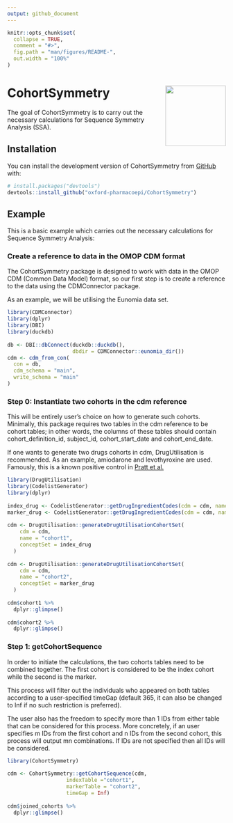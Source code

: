 ```yaml
---
output: github_document
---
```

 
<!-- README.md is generated from README.Rmd. Please edit that file -->
 
```r
knitr::opts_chunk$set(
  collapse = TRUE,
  comment = "#>",
  fig.path = "man/figures/README-",
  out.width = "100%"
)
```
 
# CohortSymmetry <img src="man/figures/CSHex.png" align="right" height="139"/>
 
<!-- badges: start -->
<!-- badges: end -->
 
The goal of CohortSymmetry is to carry out the necessary calculations for Sequence Symmetry Analysis (SSA).
 
## Installation
 
You can install the development version of CohortSymmetry from [GitHub](https://github.com/) with:
 
``` r
# install.packages("devtools")
devtools::install_github("oxford-pharmacoepi/CohortSymmetry")
```
 
## Example
 
This is a basic example which carries out the necessary calculations for Sequence Symmetry Analysis:
 
### Create a reference to data in the OMOP CDM format 
The CohortSymmetry package is designed to work with data in the OMOP CDM (Common Data Model) format, so our first step is to create a reference to the data using the CDMConnector package.
 
As an example, we will be utilising the Eunomia data set.
```r
library(CDMConnector)
library(dplyr)
library(DBI)
library(duckdb)
 
db <- DBI::dbConnect(duckdb::duckdb(), 
                     dbdir = CDMConnector::eunomia_dir())
cdm <- cdm_from_con(
  con = db,
  cdm_schema = "main",
  write_schema = "main"
)
```
 
### Step 0: Instantiate two cohorts in the cdm reference
 
This will be entirely user's choice on how to generate such cohorts. Minimally, this package requires two tables in the cdm reference to be cohort tables; in other words, the columns of these tables should contain cohort_definition_id, subject_id, cohort_start_date and cohort_end_date.
 
If one wants to generate two drugs cohorts in cdm, DrugUtilisation is recommended. As an example, amiodarone and levothyroxine are used. Famously, this is a known positive control in [Pratt et al.](https://www.ncbi.nlm.nih.gov/pmc/articles/PMC4690514/)
 
```r
library(DrugUtilisation)
library(CodelistGenerator)
library(dplyr)
 
index_drug <- CodelistGenerator::getDrugIngredientCodes(cdm = cdm, name = "amiodarone")
marker_drug <- CodelistGenerator::getDrugIngredientCodes(cdm = cdm, name = "levothyroxine")
 
cdm <- DrugUtilisation::generateDrugUtilisationCohortSet(
    cdm = cdm,
    name = "cohort1",
    conceptSet = index_drug
  )
 
cdm <- DrugUtilisation::generateDrugUtilisationCohortSet(
    cdm = cdm,
    name = "cohort2",
    conceptSet = marker_drug
  )
 
cdm$cohort1 %>%
  dplyr::glimpse()
 
cdm$cohort2 %>%
  dplyr::glimpse()
```
 
### Step 1: getCohortSequence
 
In order to initiate the calculations, the two cohorts tables need to be combined together. The first cohort is considered to be the index cohort while the second is the marker.
 
This process will filter out the individuals who appeared on both tables according to a user-specified timeGap (default 365, it can also be changed to Inf if no such restriction is preferred).
 
The user also has the freedom to specify more than 1 IDs from either table that can be considered for this process. More concretely, if an user specifies m IDs from the first cohort and n IDs from the second cohort, this process will output mn combinations. If IDs are not specified then all IDs will be considered.
 
```r
library(CohortSymmetry)
 
cdm <- CohortSymmetry::getCohortSequence(cdm,
                   indexTable ="cohort1",
                   markerTable = "cohort2",
                   timeGap = Inf)
 
cdm$joined_cohorts %>%
  dplyr::glimpse()
 
```
